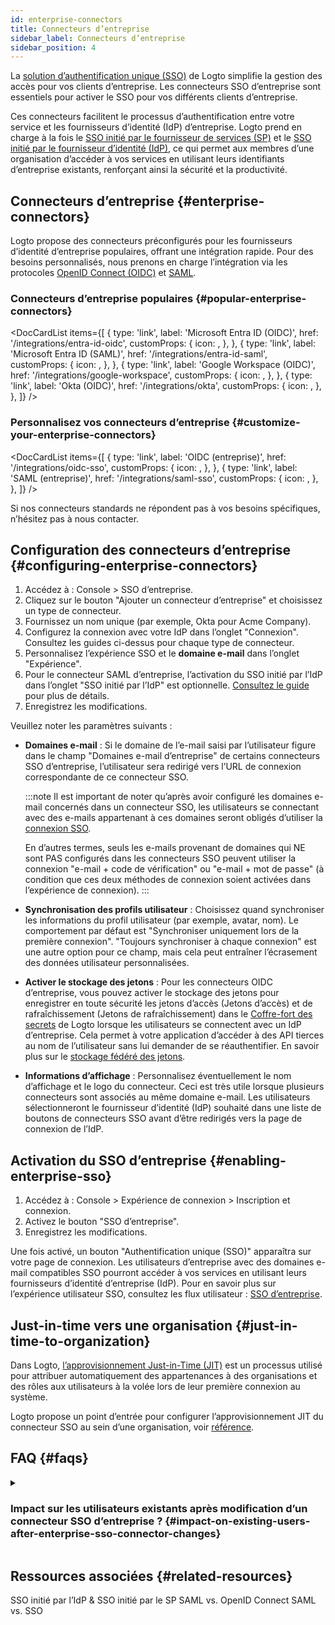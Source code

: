 ```yaml
---
id: enterprise-connectors
title: Connecteurs d’entreprise
sidebar_label: Connecteurs d’entreprise
sidebar_position: 4
---
```



La [solution d’authentification unique (SSO)](/end-user-flows/enterprise-sso) de Logto simplifie la gestion des accès pour vos clients d’entreprise. Les connecteurs SSO d’entreprise sont essentiels pour activer le SSO pour vos différents clients d’entreprise.

Ces connecteurs facilitent le processus d’authentification entre votre service et les fournisseurs d’identité (IdP) d’entreprise. Logto prend en charge à la fois le [SSO initié par le fournisseur de services (SP)](/end-user-flows/enterprise-sso/sp-initiated-sso) et le [SSO initié par le fournisseur d’identité (IdP)](/end-user-flows/enterprise-sso/idp-initiated-sso), ce qui permet aux membres d’une organisation d’accéder à vos services en utilisant leurs identifiants d’entreprise existants, renforçant ainsi la sécurité et la productivité.

## Connecteurs d’entreprise \{#enterprise-connectors}

Logto propose des connecteurs préconfigurés pour les fournisseurs d’identité d’entreprise populaires, offrant une intégration rapide. Pour des besoins personnalisés, nous prenons en charge l’intégration via les protocoles [OpenID Connect (OIDC)](https://auth.wiki/openid-connect) et [SAML](https://auth.wiki/saml).

### Connecteurs d’entreprise populaires \{#popular-enterprise-connectors}

<DocCardList
  items={[
    {
      type: 'link',
      label: 'Microsoft Entra ID (OIDC)',
      href: '/integrations/entra-id-oidc',
      customProps: {
        icon: <MicrosoftEntraId />,
      },
    },
    {
      type: 'link',
      label: 'Microsoft Entra ID (SAML)',
      href: '/integrations/entra-id-saml',
      customProps: {
        icon: <MicrosoftEntraId />,
      },
    },
    {
      type: 'link',
      label: 'Google Workspace (OIDC)',
      href: '/integrations/google-workspace',
      customProps: {
        icon: <GoogleWorkspace />,
      },
    },
    {
      type: 'link',
      label: 'Okta (OIDC)',
      href: '/integrations/okta',
      customProps: {
        icon: <Okta />,
      },
    },
  ]}
/>

### Personnalisez vos connecteurs d’entreprise \{#customize-your-enterprise-connectors}

<DocCardList
  items={[
    {
      type: 'link',
      label: 'OIDC (entreprise)',
      href: '/integrations/oidc-sso',
      customProps: {
        icon: <Oidc />,
      },
    },
    {
      type: 'link',
      label: 'SAML (entreprise)',
      href: '/integrations/saml-sso',
      customProps: {
        icon: <Saml />,
      },
    },
  ]}
/>

Si nos connecteurs standards ne répondent pas à vos besoins spécifiques, n’hésitez pas à nous contacter.

## Configuration des connecteurs d’entreprise \{#configuring-enterprise-connectors}

1. Accédez à : <CloudLink to="/enterprise-sso">Console > SSO d’entreprise</CloudLink>.
2. Cliquez sur le bouton "Ajouter un connecteur d’entreprise" et choisissez un type de connecteur.
3. Fournissez un nom unique (par exemple, Okta pour Acme Company).
4. Configurez la connexion avec votre IdP dans l’onglet "Connexion". Consultez les guides ci-dessus pour chaque type de connecteur.
5. Personnalisez l’expérience SSO et le **domaine e-mail** dans l’onglet "Expérience".
6. Pour le connecteur SAML d’entreprise, l’activation du SSO initié par l’IdP dans l’onglet "SSO initié par l’IdP" est optionnelle. [Consultez le guide](/end-user-flows/enterprise-sso/idp-initiated-sso) pour plus de détails.
7. Enregistrez les modifications.

Veuillez noter les paramètres suivants :

- **Domaines e-mail** : Si le domaine de l’e-mail saisi par l’utilisateur figure dans le champ "Domaines e-mail d’entreprise" de certains connecteurs SSO d’entreprise, l’utilisateur sera redirigé vers l’URL de connexion correspondante de ce connecteur SSO.

  :::note
  Il est important de noter qu’après avoir configuré les domaines e-mail concernés dans un connecteur SSO, les utilisateurs se connectant avec des e-mails appartenant à ces domaines seront obligés d’utiliser la [connexion SSO](/end-user-flows/enterprise-sso).

  En d’autres termes, seuls les e-mails provenant de domaines qui NE sont PAS configurés dans les connecteurs SSO peuvent utiliser la connexion "e-mail + code de vérification" ou "e-mail + mot de passe" (à condition que ces deux méthodes de connexion soient activées dans l’expérience de connexion).
  :::

- **Synchronisation des profils utilisateur** : Choisissez quand synchroniser les informations du profil utilisateur (par exemple, avatar, nom). Le comportement par défaut est "Synchroniser uniquement lors de la première connexion". "Toujours synchroniser à chaque connexion" est une autre option pour ce champ, mais cela peut entraîner l’écrasement des données utilisateur personnalisées.
- **Activer le stockage des jetons** : Pour les connecteurs OIDC d’entreprise, vous pouvez activer le stockage des jetons pour enregistrer en toute sécurité les jetons d’accès (Jetons d’accès) et de rafraîchissement (Jetons de rafraîchissement) dans le [Coffre-fort des secrets](/secret-vault) de Logto lorsque les utilisateurs se connectent avec un IdP d’entreprise. Cela permet à votre application d’accéder à des API tierces au nom de l’utilisateur sans lui demander de se réauthentifier. En savoir plus sur le [stockage fédéré des jetons](/secret-vault/federated-token-set).
- **Informations d’affichage** : Personnalisez éventuellement le nom d’affichage et le logo du connecteur. Ceci est très utile lorsque plusieurs connecteurs sont associés au même domaine e-mail. Les utilisateurs sélectionneront le fournisseur d’identité (IdP) souhaité dans une liste de boutons de connecteurs SSO avant d’être redirigés vers la page de connexion de l’IdP.

## Activation du SSO d’entreprise \{#enabling-enterprise-sso}

1. Accédez à : <CloudLink to="/sign-in-experience/sign-up-and-sign-in">Console > Expérience de connexion > Inscription et connexion</CloudLink>.
2. Activez le bouton "SSO d’entreprise".
3. Enregistrez les modifications.

Une fois activé, un bouton "Authentification unique (SSO)" apparaîtra sur votre page de connexion. Les utilisateurs d’entreprise avec des domaines e-mail compatibles SSO pourront accéder à vos services en utilisant leurs fournisseurs d’identité d’entreprise (IdP). Pour en savoir plus sur l’expérience utilisateur SSO, consultez les flux utilisateur : [SSO d’entreprise](/end-user-flows/enterprise-sso).

## Just-in-time vers une organisation \{#just-in-time-to-organization}

Dans Logto, [l’approvisionnement Just-in-Time (JIT)](https://auth.wiki/jit-provisioning) est un processus utilisé pour attribuer automatiquement des appartenances à des organisations et des rôles aux utilisateurs à la volée lors de leur première connexion au système.

Logto propose un point d’entrée pour configurer l’approvisionnement JIT du connecteur SSO au sein d’une organisation, voir [référence](/organizations/just-in-time-provisioning).

## FAQ \{#faqs}

<details>
<summary>

### Impact sur les utilisateurs existants après modification d’un connecteur SSO d’entreprise ? \{#impact-on-existing-users-after-enterprise-sso-connector-changes}

</summary>

- Ajout du SSO : Les identités SSO seront liées aux comptes existants si l’e-mail correspond.
- Suppression du SSO : Supprime les identités SSO liées au compte, mais conserve les comptes utilisateurs et invite les utilisateurs à configurer d’autres méthodes de vérification.

</details>

## Ressources associées \{#related-resources}

<Url href="https://blog.logto.io/idp-vs-sp-initiated-sso">
  SSO initié par l’IdP & SSO initié par le SP
</Url>
<Url href="https://blog.logto.io/differences-between-saml-and-oidc">SAML vs. OpenID Connect</Url>
<Url href="https://blog.logto.io/sso-vs-saml">SAML vs. SSO</Url>
